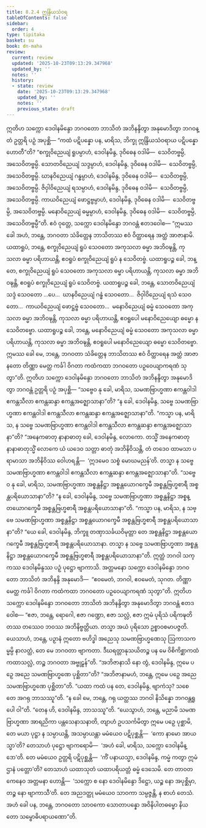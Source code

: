```yaml
---
title: 8.2.4 ဣန္ဒြိယသံဝရ
tableOfContents: false
sidebar:
  order: 4
type: tipitaka
basket: su
book: dn-maha
review:
  current: review
  updated: '2025-10-23T09:13:29.347968'
  updated_by: ''
  notes: ''
  history:
  - state: review
    date: '2025-10-23T09:13:29.347968'
    updated_by: ''
    notes: ''
    previous_state: draft
---
```



<ReviewStatus review={frontmatter.review} showDetails={true} />

<HypothesisAnnotation frontmatter={frontmatter} />

<DynamicBreadcrumb />

<Division number="365" book="dn-maha" e="ch" v="7" p="224">

<Paragraph number="895" book="dn-maha">
ဣတိဟ သက္ကော ဒေဝါနမိန္ဒော ဘဂဝတော ဘာသိတံ အဘိနန္ဒိတွာ အနုမောဒိတွာ ဘဂဝန္တံ ဥတ္တရိ ပဉှံ အပုစ္ဆိ—
</Paragraph>

<Paragraph number="896" book="dn-maha">
“ကထံ ပဋိပန္နော ပန, မာရိသ, ဘိက္ခု ဣန္ဒြိယသံဝရာယ ပဋိပန္နော ဟောတီ”တိ? “စက္ခုဝိညေယျံ ရူပမ္ပာဟံ, ဒေဝါနမိန္ဒ, ဒုဝိဓေန ဝဒါမိ—  သေဝိတဗ္ဗမ္ပိ, အသေဝိတဗ္ဗမ္ပိ. သောတဝိညေယျံ သဒ္ဒမ္ပာဟံ, ဒေဝါနမိန္ဒ, ဒုဝိဓေန ဝဒါမိ—  သေဝိတဗ္ဗမ္ပိ, အသေဝိတဗ္ဗမ္ပိ. ဃာနဝိညေယျံ ဂန္ဓမ္ပာဟံ, ဒေဝါနမိန္ဒ, ဒုဝိဓေန ဝဒါမိ—  သေဝိတဗ္ဗမ္ပိ, အသေဝိတဗ္ဗမ္ပိ. ဇိဝှါဝိညေယျံ ရသမ္ပာဟံ, ဒေဝါနမိန္ဒ, ဒုဝိဓေန ဝဒါမိ—  သေဝိတဗ္ဗမ္ပိ, အသေဝိတဗ္ဗမ္ပိ. ကာယဝိညေယျံ ဖောဋ္ဌဗ္ဗမ္ပာဟံ, ဒေဝါနမိန္ဒ, ဒုဝိဓေန ဝဒါမိ—  သေဝိတဗ္ဗမ္ပိ, အသေဝိတဗ္ဗမ္ပိ. မနောဝိညေယျံ ဓမ္မမ္ပာဟံ, ဒေဝါနမိန္ဒ, ဒုဝိဓေန ဝဒါမိ—  သေဝိတဗ္ဗမ္ပိ, အသေဝိတဗ္ဗမ္ပီ”တိ.
</Paragraph>

<Paragraph number="897" book="dn-maha">
ဧဝံ ဝုတ္တေ, သက္ကော ဒေဝါနမိန္ဒော ဘဂဝန္တံ ဧတဒဝေါစ—
</Paragraph>

<Paragraph number="898" book="dn-maha">
“ဣမဿ ခေါ အဟံ, ဘန္တေ, ဘဂဝတာ သံခိတ္တေန ဘာသိတဿ ဧဝံ ဝိတ္ထာရေန အတ္ထံ အာဇာနာမိ. ယထာရူပံ, ဘန္တေ, စက္ခုဝိညေယျံ ရူပံ သေဝတော အကုသလာ ဓမ္မာ အဘိဝဍ္ဎန္တိ, ကုသလာ ဓမ္မာ ပရိဟာယန္တိ, ဧဝရူပံ စက္ခုဝိညေယျံ ရူပံ န သေဝိတဗ္ဗံ. ယထာရူပဉ္စ ခေါ, ဘန္တေ, စက္ခုဝိညေယျံ ရူပံ သေဝတော အကုသလာ ဓမ္မာ ပရိဟာယန္တိ, ကုသလာ ဓမ္မာ အဘိဝဍ္ဎန္တိ, ဧဝရူပံ စက္ခုဝိညေယျံ ရူပံ သေဝိတဗ္ဗံ. ယထာရူပဉ္စ ခေါ, ဘန္တေ, သောတဝိညေယျံ သဒ္ဒံ သေဝတော …ပေ…  ဃာနဝိညေယျံ ဂန္ဓံ သေဝတော…  ဇိဝှါဝိညေယျံ ရသံ သေဝတော…  ကာယဝိညေယျံ ဖောဋ္ဌဗ္ဗံ သေဝတော…  မနောဝိညေယျံ ဓမ္မံ သေဝတော အကုသလာ ဓမ္မာ အဘိဝဍ္ဎန္တိ, ကုသလာ ဓမ္မာ ပရိဟာယန္တိ, ဧဝရူပေါ မနောဝိညေယျော ဓမ္မော န သေဝိတဗ္ဗော. ယထာရူပဉ္စ ခေါ, ဘန္တေ, မနောဝိညေယျံ ဓမ္မံ သေဝတော အကုသလာ ဓမ္မာ ပရိဟာယန္တိ, ကုသလာ ဓမ္မာ အဘိဝဍ္ဎန္တိ, ဧဝရူပေါ မနောဝိညေယျော ဓမ္မော သေဝိတဗ္ဗော.
</Paragraph>

<Paragraph number="899" book="dn-maha">
ဣမဿ ခေါ မေ, ဘန္တေ, ဘဂဝတာ သံခိတ္တေန ဘာသိတဿ ဧဝံ ဝိတ္ထာရေန အတ္ထံ အာဇာနတော တိဏ္ဏာ မေတ္ထ ကင်္ခါ ဝိဂတာ ကထံကထာ ဘဂဝတော ပဉှဝေယျာကရဏံ သုတွာ”တိ.
</Paragraph>

</Division>
<Division number="366" book="dn-maha" e="ch" v="7" p="225">

<Paragraph number="900" book="dn-maha">
ဣတိဟ သက္ကော ဒေဝါနမိန္ဒော ဘဂဝတော ဘာသိတံ အဘိနန္ဒိတွာ အနုမောဒိတွာ ဘဂဝန္တံ ဥတ္တရိ ပဉှံ အပုစ္ဆိ—
</Paragraph>

<Paragraph number="901" book="dn-maha">
“သဗ္ဗေဝ နု ခေါ, မာရိသ, သမဏဗြာဟ္မဏာ ဧကန္တဝါဒါ ဧကန္တသီလာ ဧကန္တဆန္ဒာ ဧကန္တအဇ္ဈောသာနာ”တိ? “န ခေါ, ဒေဝါနမိန္ဒ, သဗ္ဗေ သမဏဗြာဟ္မဏာ ဧကန္တဝါဒါ ဧကန္တသီလာ ဧကန္တဆန္ဒာ ဧကန္တအဇ္ဈောသာနာ”တိ.
</Paragraph>

<Paragraph number="902" book="dn-maha">
“ကသ္မာ ပန, မာရိသ, န သဗ္ဗေ သမဏဗြာဟ္မဏာ ဧကန္တဝါဒါ ဧကန္တသီလာ ဧကန္တဆန္ဒာ ဧကန္တအဇ္ဈောသာနာ”တိ? “အနေကဓာတု နာနာဓာတု ခေါ, ဒေဝါနမိန္ဒ, လောကော. တသ္မိံ အနေကဓာတုနာနာဓာတုသ္မိံ လောကေ ယံ ယဒေဝ သတ္တာ ဓာတုံ အဘိနိဝိသန္တိ, တံ တဒေဝ ထာမသာ ပရာမာသာ အဘိနိဝိဿ ဝေါဟရန္တိ—  ‘ဣဒမေဝ သစ္စံ မောဃမညန်’တိ. တသ္မာ န သဗ္ဗေ သမဏဗြာဟ္မဏာ ဧကန္တဝါဒါ ဧကန္တသီလာ ဧကန္တဆန္ဒာ ဧကန္တအဇ္ဈောသာနာ”တိ.
</Paragraph>

<Paragraph number="903" book="dn-maha">
“သဗ္ဗေဝ နု ခေါ, မာရိသ, သမဏဗြာဟ္မဏာ အစ္စန္တနိဋ္ဌာ အစ္စန္တယောဂက္ခေမီ အစ္စန္တဗြဟ္မစာရီ အစ္စန္တပရိယောသာနာ”တိ? “န ခေါ, ဒေဝါနမိန္ဒ, သဗ္ဗေ သမဏဗြာဟ္မဏာ အစ္စန္တနိဋ္ဌာ အစ္စန္တယောဂက္ခေမီ အစ္စန္တဗြဟ္မစာရီ အစ္စန္တပရိယောသာနာ”တိ.
</Paragraph>

<Paragraph number="904" book="dn-maha">
“ကသ္မာ ပန, မာရိသ, န သဗ္ဗေ သမဏဗြာဟ္မဏာ အစ္စန္တနိဋ္ဌာ အစ္စန္တယောဂက္ခေမီ အစ္စန္တဗြဟ္မစာရီ အစ္စန္တပရိယောသာနာ”တိ? “ယေ ခေါ, ဒေဝါနမိန္ဒ, ဘိက္ခူ တဏှာသင်္ခယဝိမုတ္တာ တေ အစ္စန္တနိဋ္ဌာ အစ္စန္တယောဂက္ခေမီ အစ္စန္တဗြဟ္မစာရီ အစ္စန္တပရိယောသာနာ. တသ္မာ န သဗ္ဗေ သမဏဗြာဟ္မဏာ အစ္စန္တနိဋ္ဌာ အစ္စန္တယောဂက္ခေမီ အစ္စန္တဗြဟ္မစာရီ အစ္စန္တပရိယောသာနာ”တိ.
</Paragraph>

<Paragraph number="905" book="dn-maha">
ဣတ္ထံ ဘဂဝါ သက္ကဿ ဒေဝါနမိန္ဒဿ ပဉှံ ပုဋ္ဌော ဗျာကာသိ. အတ္တမနော သက္ကော ဒေဝါနမိန္ဒော ဘဂဝတော ဘာသိတံ အဘိနန္ဒိ အနုမောဒိ—  “ဧဝမေတံ, ဘဂဝါ, ဧဝမေတံ, သုဂတ. တိဏ္ဏာ မေတ္ထ ကင်္ခါ ဝိဂတာ ကထံကထာ ဘဂဝတော ပဉှဝေယျာကရဏံ သုတွာ”တိ.
</Paragraph>

</Division>
<Division number="367" book="dn-maha" e="ch" v="7" p="226">

<Paragraph number="906" book="dn-maha">
ဣတိဟ သက္ကော ဒေဝါနမိန္ဒော ဘဂဝတော ဘာသိတံ အဘိနန္ဒိတွာ အနုမောဒိတွာ ဘဂဝန္တံ ဧတဒဝေါစ—
</Paragraph>

<Paragraph number="907" book="dn-maha">
“ဧဇာ, ဘန္တေ, ရောဂေါ, ဧဇာ ဂဏ္ဍော, ဧဇာ သလ္လံ, ဧဇာ ဣမံ ပုရိသံ ပရိကဍ္ဎတိ တဿ တဿေဝ ဘဝဿ အဘိနိဗ္ဗတ္တိယာ. တသ္မာ အယံ ပုရိသော ဥစ္စာဝစမာပဇ္ဇတိ. ယေသာဟံ, ဘန္တေ, ပဉှာနံ ဣတော ဗဟိဒ္ဓါ အညေသု သမဏဗြာဟ္မဏေသု ဩကာသကမ္မမ္ပိ နာလတ္ထံ, တေ မေ ဘဂဝတာ ဗျာကတာ. ဒီဃရတ္တာနုသယိတဉ္စ ပန မေ ဝိစိကိစ္ဆာကထံကထာသလ္လံ, တဉ္စ ဘဂဝတာ အဗ္ဗုဠှန်”တိ.
</Paragraph>

<Paragraph number="908" book="dn-maha">
“အဘိဇာနာသိ နော တွံ, ဒေဝါနမိန္ဒ, ဣမေ ပဉှေ အညေ သမဏဗြာဟ္မဏေ ပုစ္ဆိတာ”တိ? “အဘိဇာနာမဟံ, ဘန္တေ, ဣမေ ပဉှေ အညေ သမဏဗြာဟ္မဏေ ပုစ္ဆိတာ”တိ. “ယထာ ကထံ ပန တေ, ဒေဝါနမိန္ဒ, ဗျာကံသု? သစေ တေ အဂရု ဘာသဿူ”တိ. “န ခေါ မေ, ဘန္တေ, ဂရု ယတ္ထဿ ဘဂဝါ နိသိန္နော ဘဂဝန္တရူပေါ ဝါ”တိ. “တေန ဟိ, ဒေဝါနမိန္ဒ, ဘာသဿူ”တိ. “ယေသွာဟံ, ဘန္တေ, မညာမိ သမဏဗြာဟ္မဏာ အာရညိကာ ပန္တသေနာသနာတိ, တျာဟံ ဥပသင်္ကမိတွာ ဣမေ ပဉှေ ပုစ္ဆာမိ, တေ မယာ ပုဋ္ဌာ န သမ္ပာယန္တိ, အသမ္ပာယန္တာ မမံယေဝ ပဋိပုစ္ဆန္တိ—  ‘ကော နာမော အာယသ္မာ’တိ? တေသာဟံ ပုဋ္ဌော ဗျာကရောမိ—  ‘အဟံ ခေါ, မာရိသ, သက္ကော ဒေဝါနမိန္ဒော’တိ. တေ မမံယေဝ ဥတ္တရိ ပဋိပုစ္ဆန္တိ—  ‘ကိံ ပနာယသ္မာ, ဒေဝါနမိန္ဒ, ကမ္မံ ကတွာ ဣမံ ဌာနံ ပတ္တော’တိ? တေသာဟံ ယထာသုတံ ယထာပရိယတ္တံ ဓမ္မံ ဒေသေမိ. တေ တာဝတကေနေဝ အတ္တမနာ ဟောန္တိ—  ‘သက္ကော စ နော ဒေဝါနမိန္ဒော ဒိဋ္ဌော, ယဉ္စ နော အပုစ္ဆိမှာ, တဉ္စ နော ဗျာကာသီ’တိ. တေ အညဒတ္ထု မမံယေဝ သာဝကာ သမ္ပဇ္ဇန္တိ, န စာဟံ တေသံ. အဟံ ခေါ ပန, ဘန္တေ, ဘဂဝတော သာဝကော သောတာပန္နော အဝိနိပါတဓမ္မော နိယတော သမ္ဗောဓိပရာယဏော”တိ.
</Paragraph>
</Division>